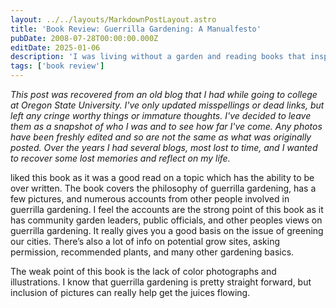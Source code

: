 ```yaml
---
layout: ../../layouts/MarkdownPostLayout.astro
title: 'Book Review: Guerrilla Gardening: A Manualfesto'
pubDate: 2008-07-28T00:00:00.000Z
editDate: 2025-01-06
description: 'I was living without a garden and reading books that inspired me to garden in unconventional spaces'
tags: ['book review']
---
```



_This post was recovered from an old blog that I had while going to college at Oregon State University. I've only updated misspellings or dead links, but left any cringe worthy things or immature thoughts. I've decided to leave them as a snapshot of who I was and to see how far I've come. Any photos have been freshly edited and so are not the same as what was originally posted. Over the years I had several blogs, most lost to time, and I wanted to recover some lost memories and reflect on my life._

<DropCap letter='I' />

liked this book as it was a good read on a topic which has the ability to be over written. The book covers the philosophy of guerrilla gardening, has a few pictures, and numerous accounts from other people involved in guerrilla gardening. I feel the accounts are the strong point of this book as it has community garden leaders, public officials, and other peoples views on guerrilla gardening. It really gives you a good basis on the issue of greening our cities. There’s also a lot of info on potential grow sites, asking permission, recommended plants, and many other gardening basics.

The weak point of this book is the lack of color photographs and illustrations. I know that guerrilla gardening is pretty straight forward, but inclusion of pictures can really help get the juices flowing.
